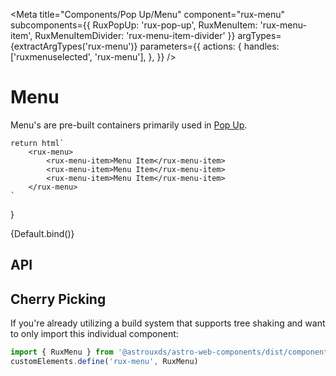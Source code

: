 
<Meta
    title="Components/Pop Up/Menu"
    component="rux-menu"
    subcomponents={{ 
        RuxPopUp: 'rux-pop-up',
        RuxMenuItem: 'rux-menu-item',
        RuxMenuItemDivider: 'rux-menu-item-divider'
    }}
    argTypes={extractArgTypes('rux-menu')}
    parameters={{
        actions: {
            handles: ['ruxmenuselected', 'rux-menu'],
        },
    }}
/>

# Menu

Menu's are pre-built containers primarily used in [Pop Up](?path=/docs/components-pop-up--default-story).

    return html`
        <rux-menu>
            <rux-menu-item>Menu Item</rux-menu-item>
            <rux-menu-item>Menu Item</rux-menu-item>
            <rux-menu-item>Menu Item</rux-menu-item>
        </rux-menu>
    `
}

<Canvas>
    <Story
        name="Default"
    >
    {Default.bind()}
    </Story>
</Canvas>

## API

<ArgsTable of="rux-menu" />

## Cherry Picking

If you're already utilizing a build system that supports tree shaking and want to only import this individual component:

```js
import { RuxMenu } from '@astrouxds/astro-web-components/dist/components/rux-menu'
customElements.define('rux-menu', RuxMenu)
```